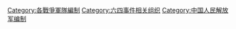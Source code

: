 [[Category:各戰爭軍隊編制|Category:各戰爭軍隊編制]]
[[Category:六四事件相关组织|Category:六四事件相关组织]]
[[Category:中国人民解放军编制|Category:中国人民解放军编制]]